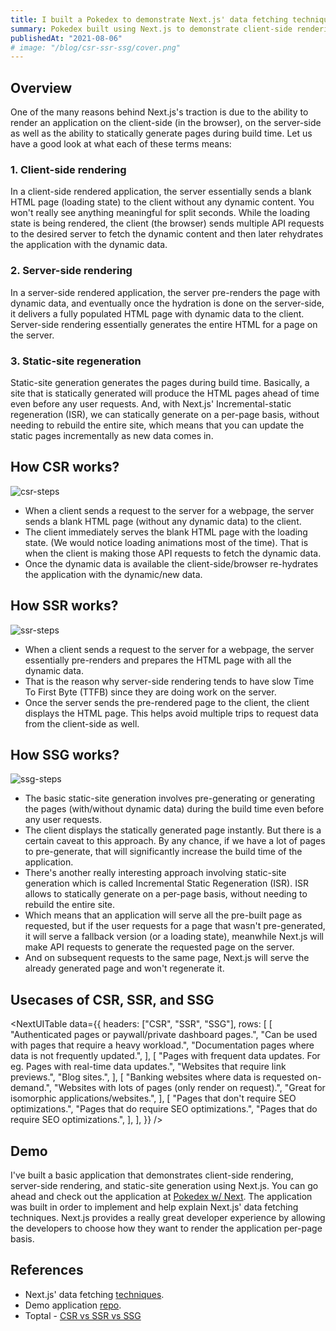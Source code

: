 ```yaml
---
title: I built a Pokedex to demonstrate Next.js' data fetching techniques.
summary: Pokedex built using Next.js to demonstrate client-side rendering (CSR), server-side rendering (SSR), and static-site generation (SSG).
publishedAt: "2021-08-06"
# image: "/blog/csr-ssr-ssg/cover.png"
---
```


## Overview

One of the many reasons behind Next.js's traction is due to the ability to render an application on the client-side (in the browser), on the server-side as well as the ability to statically generate pages during build time. Let us have a good look at what each of these terms means:

### 1. Client-side rendering

In a client-side rendered application, the server essentially sends a blank HTML page (loading state) to the client without any dynamic content. You won't really see anything meaningful for split seconds. While the loading state is being rendered, the client (the browser) sends multiple API requests to the desired server to fetch the dynamic content and then later rehydrates the application with the dynamic data.

### 2. Server-side rendering

In a server-side rendered application, the server pre-renders the page with dynamic data, and eventually once the hydration is done on the server-side, it delivers a fully populated HTML page with dynamic data to the client. Server-side rendering essentially generates the entire HTML for a page on the server.

### 3. Static-site regeneration

Static-site generation generates the pages during build time. Basically, a site that is statically generated will produce the HTML pages ahead of time even before any user requests. And, with Next.js' Incremental-static regeneration (ISR), we can statically generate on a per-page basis, without needing to rebuild the entire site, which means that you can update the static pages incrementally as new data comes in.

## How CSR works?

<Image
  src="/blog/csr-ssr-ssg/csr-steps.png"
  alt="csr-steps"
  width={800}
  height={800}
/>

- When a client sends a request to the server for a webpage, the server sends a blank HTML page (without any dynamic data) to the client.
- The client immediately serves the blank HTML page with the loading state. (We would notice loading animations most of the time). That is when the client is making those API requests to fetch the dynamic data.
- Once the dynamic data is available the client-side/browser re-hydrates the application with the dynamic/new data.

## How SSR works?

<Image
  src="/blog/csr-ssr-ssg/ssr-steps.png"
  alt="ssr-steps"
  width={800}
  height={800}
/>

- When a client sends a request to the server for a webpage, the server essentially pre-renders and prepares the HTML page with all the dynamic data.
- That is the reason why server-side rendering tends to have slow Time To First Byte (TTFB) since they are doing work on the server.
- Once the server sends the pre-rendered page to the client, the client displays the HTML page. This helps avoid multiple trips to request data from the client-side as well.

## How SSG works?

<Image
  src="/blog/csr-ssr-ssg/ssg-steps.png"
  alt="ssg-steps"
  width={800}
  height={800}
/>

- The basic static-site generation involves pre-generating or generating the pages (with/without dynamic data) during the build time even before any user requests.
- The client displays the statically generated page instantly. But there is a certain caveat to this approach. By any chance, if we have a lot of pages to pre-generate, that will significantly increase the build time of the application.
- There's another really interesting approach involving static-site generation which is called Incremental Static Regeneration (ISR). ISR allows to statically generate on a per-page basis, without needing to rebuild the entire site.
- Which means that an application will serve all the pre-built page as requested, but if the user requests for a page that wasn't pre-generated, it will serve a fallback version (or a loading state), meanwhile Next.js will make API requests to generate the requested page on the server.
- And on subsequent requests to the same page, Next.js will serve the already generated page and won't regenerate it.

## Usecases of CSR, SSR, and SSG

<NextUITable
  data={{
    headers: ["CSR", "SSR", "SSG"],
    rows: [
      [
        "Authenticated pages or paywall/private dashboard pages.",
        "Can be used with pages that require a heavy workload.",
        "Documentation pages where data is not frequently updated.",
      ],
      [
        "Pages with frequent data updates. For eg. Pages with real-time data updates.",
        "Websites that require link previews.",
        "Blog sites.",
      ],
      [
        "Banking websites where data is requested on-demand.",
        "Websites with lots of pages (only render on request).",
        "Great for isomorphic applications/websites.",
      ],
      [
        "Pages that don't require SEO optimizations.",
        "Pages that do require SEO optimizations.",
        "Pages that do require SEO optimizations.",
      ],
    ],
  }}
/>

## Demo

I've built a basic application that demonstrates client-side rendering, server-side rendering, and static-site generation using Next.js. You can go ahead and check out the application at [Pokedex w/ Next](https://pokedexwnext.netlify.app/). The application was built in order to implement and help explain Next.js' data fetching techniques. Next.js provides a really great developer experience by allowing the developers to choose how they want to render the application per-page basis.

## References

- Next.js' data fetching [techniques](https://nextjs.org/docs/basic-features/data-fetching).
- Demo application [repo](https://github.com/Boro23-wq/Pokedex-w-Next).
- Toptal - [CSR vs SSR vs SSG](https://www.toptal.com/front-end/client-side-vs-server-side-pre-rendering)
